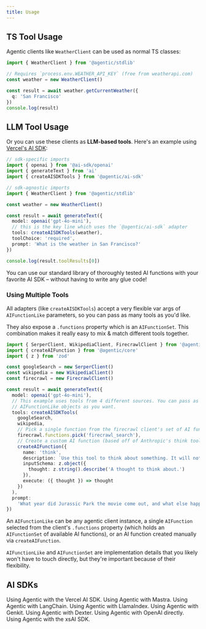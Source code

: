 ```yaml
---
title: Usage
---
```


## TS Tool Usage

Agentic clients like `WeatherClient` can be used as normal TS classes:

```ts
import { WeatherClient } from '@agentic/stdlib'

// Requires `process.env.WEATHER_API_KEY` (free from weatherapi.com)
const weather = new WeatherClient()

const result = await weather.getCurrentWeather({
  q: 'San Francisco'
})
console.log(result)
```

## LLM Tool Usage

Or you can use these clients as **LLM-based tools**. Here's an example using [Vercel's AI SDK](https://github.com/vercel/ai):

```ts
// sdk-specific imports
import { openai } from '@ai-sdk/openai'
import { generateText } from 'ai'
import { createAISDKTools } from '@agentic/ai-sdk'

// sdk-agnostic imports
import { WeatherClient } from '@agentic/stdlib'

const weather = new WeatherClient()

const result = await generateText({
  model: openai('gpt-4o-mini'),
  // this is the key line which uses the `@agentic/ai-sdk` adapter
  tools: createAISDKTools(weather),
  toolChoice: 'required',
  prompt: 'What is the weather in San Francisco?'
})

console.log(result.toolResults[0])
```

You can use our standard library of thoroughly tested AI functions with your favorite AI SDK – without having to write any glue code!

### Using Multiple Tools

All adapters (like `createAISDKTools`) accept a very flexible var args of `AIFunctionLike` parameters, so you can pass as many tools as you'd like.

They also expose a `.functions` property which is an `AIFunctionSet`. This combination makes it really easy to mix & match different tools together.

```ts
import { SerperClient, WikipediaClient, FirecrawlClient } from '@agentic/stdlib'
import { createAIFunction } from '@agentic/core'
import { z } from 'zod'

const googleSearch = new SerperClient()
const wikipedia = new WikipediaClient()
const firecrawl = new FirecrawlClient()

const result = await generateText({
  model: openai('gpt-4o-mini'),
  // This example uses tools from 4 different sources. You can pass as many
  // AIFunctionLike objects as you want.
  tools: createAISDKTools(
    googleSearch,
    wikipedia,
    // Pick a single function from the firecrawl client's set of AI functions
    firecrawl.functions.pick('firecrawl_search'),
    // Create a custom AI function (based off of Anthropic's think tool: https://www.anthropic.com/engineering/claude-think-tool)
    createAIFunction({
      name: 'think',
      description: `Use this tool to think about something. It will not obtain new information or change the database, but just append the thought to the log. Use it when complex reasoning or some cache memory is needed.`,
      inputSchema: z.object({
        thought: z.string().describe('A thought to think about.')
      }),
      execute: ({ thought }) => thought
    })
  ),
  prompt:
    'What year did Jurassic Park the movie come out, and what else happened that year?'
})
```

An `AIFunctionLike` can be any agentic client instance, a single `AIFunction` selected from the client's `.functions` property (which holds an `AIFunctionSet` of available AI functions), or an AI function created manually via `createAIFunction`.

`AIFunctionLike` and `AIFunctionSet` are implementation details that you likely won't have to touch directly, but they're important because of their flexibility.

## AI SDKs

<CardGroup cols={2}>
<Card title='Vercel AI SDK' href='/sdks/ai-sdk'>
  Using Agentic with the Vercel AI SDK.
</Card>

<Card title='Mastra' href='/sdks/mastra'>
  Using Agentic with Mastra.
</Card>

<Card title='LangChain' href='/sdks/langchain'>
  Using Agentic with LangChain.
</Card>

<Card title='LlamaIndex' href='/sdks/llamaindex'>
  Using Agentic with LlamaIndex.
</Card>

<Card title='Firebase Genkit' href='/sdks/genkit'>
  Using Agentic with Genkit.
</Card>

<Card title='Dexa Dexter' href='/sdks/dexter'>
  Using Agentic with Dexter.
</Card>

<Card title='OpenAI' href='/sdks/openai'>
  Using Agentic with OpenAI directly.
</Card>

<Card title='xsAI SDK' href='/sdks/xsai'>
  Using Agentic with the xsAI SDK.
</Card>
</CardGroup>
